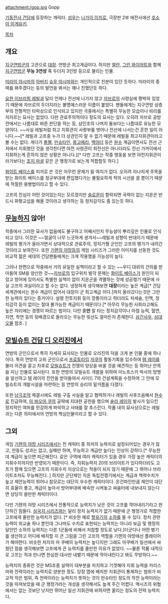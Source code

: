 attachment:/gop.jpg
Gopp

[[기동전사 건담]]에 등장하는 캐릭터. [[성우]]는 [[나가이 이치로]], 극장판 2부 애전사에선 [[호소이 이게유키]].

[[목차]]

== 개요 ==
[[지구연방군]]의 고관으로 [[대장]]. 연방군 최고계급이다. 하지만 [[엘란]], [[그린 와이어트]]와 함께 [[지구연방군]] '''무능 3연성''' 혹 두더지 3인방 등으로 불리는 인물.

[[미라이 야시마]]의 [[아버지]] [[슈우 야시마]]와는 개인적으로 친분이 있던 듯하다. 미라이의 중매를 봐주겠다는 등의 발언을 봐서는 꽤나 친했던듯 하다.

[[요한 이브라힘 레빌]]과 달리 언제나 전선에 나가지 않고 [[자브로]]의 사령실에 짱박혀 있었기 때문에 자브로의 두더지라는 불명예스러운 이름이 붙었다. 팬들에게는 지구연방 상층부의 전형적인 타락상으로 인식되고 있지만 극중에서는 특별히 무능한 모습이나 비리를 저지르는 묘사는 없었다. 다만 관료주의적이다 정도의 묘사는 있다. 오히려 자브로 공방전에서는 나름대로 바른 판단을 하는 등, 삼인조의 나머지 둘보다는 나름대로 유능한 모양이다. ~~사실 레빌처럼 최고 지휘관이 사령부를 벗어나 전선에 나서는건 흔한 일이 아니다.~~[* 레빌과 고프중 누가 더 상관인지 알 수 없기 때문에 레빌을 최고지휘관이라고 볼 수는 없다. 게다가 [[롬멜]], [[만슈타인]], [[몽고메리]], [[맥아더]] 등은 [[원수]] 계급이면서도 전선 근처에서 지휘했던 것을 생각한다면 야전 사령관이 최전선은 아니더라도 전선 가까이에서 지휘하는게 흔하지 않은 상황은 아니다.][* 다만 고프는 작중 행동을 보면 야전지휘관이라가보다는 [[조지 마셜]] 같은 군 행정가로 보는게 적합할듯 하다.]

[[화이트 베이스]]를 미끼로 쓴 것은 아무런 문제가 될 여지가 없다. 오히려 지나치게 주목을 받는 화이트 베이스를 정규부대에 편입했다가는 불필요하게 적의 시선을 끌 뿐이기 때문에 적절한 용병법이라고 할 수 있다.

고프의 진심이 어떤 것이었는지는 모르겠지만 [[솔로몬]]이 함락되면 국력이 없는 지온은 반드시 화평교섭을 해올 것이라고 생각하는 등 정치감각도 좀 있는듯 하다.

== [[무능]]하지 않아! ==
작중에서 그러한 묘사가 없음에도 불구하고 어째서인지 무능설이 뿌리깊은 인물로 인식되고 있다. 이것은 ~~얼굴이 너무 느긋하게 생겨서~~레빌과 성향이 반대이기 때문에 레빌의 평가가 올라가면서 상대적으로 관료주의, 정치가형 군인인 고프의 평가가 내려간 것이라고 보여진다. 또한 [[기렌의 야망]]등의 게임 시리즈가 그러한 이미지를 선동한 것도 비교적 젊은 세대의 건담팬들에게는 크게 작용했을 가능성이 높다.

그러나 한편으로 작중에서 거의 유일한 실책이라고 할 수 있는 ~~우디 대위의 건의를 받아들여 SM을 양산한 것~~[[자브로]]의 입구위치 발각 문제는 [[화이트 베이스]]가 원인이 되었고 방어에 있어서도 특별한 실책이 없이 지온군을 격멸하는 것에 성공했기 때문에 사실 고프의 과실이라고 할 수는 없다.
냉정하게 생각해보면 '''대장'''이라는 높은 계급[* 건담 세계관에서는 원수 계급이 없어서 대장이 군 최고계급 이다.]까지 올라갔다는것은 그만한 능력이 있다는 증거이다. 설령 전투지휘 등이 깡통이라고 하더라도 처세술, 인맥, 정치감각 등이 없이는 절대 불가능한 계급이기 때문이다.[* 아무리 무능한 사회라고해도 높은 자리에는 경쟁이 따르는 법이다. 다만 줄'''만''' 잘 타는 정치감각이나 아첨 능력, 혈연, 지연, 학연 등의 뒷배경으로 올라오는 무능한 윗선도 얼마든지 존재한다. [[삼간사우]], [[삼대오물]] 참조. ]

== [[모빌슈트 건담 디 오리진]]에서 ==
연방의 군인으로서 특히 자세히 묘사되는 인물로 오리진의 덕을 크게 본 인물 중에 하나이다. 특히 연방의 고위 군인으로서 [[프로토타입]] [[자쿠]]의 활동기록을 입수하여 [[템 레이]]를 불러 의견을 묻고 차후로 [[모빌슈트]]가 전쟁의 양상을 바꿀 것을 예견하는 등 뛰어난 안목을 지닌 인물로 묘사된다. 또한 연방의 모빌슈트 개발을 위하여 미노프스키 박사의 망명을 알선하고 템 레이의 진언을 받아들여서 사이드 7의 건설계획을 수정하여 그 안에 모빌슈트의 개발시설을 마련하는 등 연방의 승리의 밑거름을 다졌다.

또한 [[남극조약]] 체결시에도 레빌 구출 사실을 알고 협력하거나 레빌의 사후즈음해서 [[원수]]로 진급하여, [[아 바오아 쿠]]의 공략에 지대한 공헌을 했으며 [[솔라 레이]]의 발사가 일으킨 정치적인 여파를 민감하게 파악하고 사태를 잘 추스린다. 작품 내의 묘사상으로는 레빌과는 다른 의미에서의 연방의 핵심인물이라고 할 수 있다.

== 그외 ==
게임 [[기렌의 야망 시리즈]]에서는 전 캐릭터 중 최저의 능력치로 설정되어있는 경우가 많고, 언동도 성과는 없고, 실패만 하며, 무능하고 계급만 높다는 인상이 강하다.[* 무능한데 계급이 높으면 피곤해진다. 같은 구역에 여러 캐릭터가 있을 경우 가장 높은 캐릭터의 지휘수치까지만 반영되기 때문이다. 즉, 지휘능력치 20의 브라이트가 있다하더라도 고프가 함께 있으면 고프의 지휘수치 이상으로는 적용이 되지 않기 때문에 그 뛰어나 브라이트조차도 무능해진다. ]  하지만 군단제인 지온 독립전쟁기에서는 계급과 책략수치가 높고 제안능력이 뛰어나 참모로는 대단히 우수한 캐릭터이다. 온건파인만큼 제안이 대단히 효율이 좋고, 계급이 높아서 방어부대에 배속만 시켜놓고 싸움터에 내보내지 않는다면 상당히 쓸만한 캐릭터이다.

다만 기렌의 야망 시리즈에서 전통적으로 능력치가 낮은 것이 고프를 깍아내리기라고 판단하긴 힘들다. [[삼국지 시리즈]]와는 달리 정치 능력치가 없기 때문에 군 행정가로 적합한 고프에게 줄만한 능력치가 없다. [* 비슷한 예로 [[항유기]]의 [[소하]]를 들 수 있다. 정치 관련 능력이 외교술 하나 뿐인데 그나마도 수치로 표현되는 능력치는 아니라 보급 및 행정의 달인인 소하의 능력치는 다른 1군들에 비해서 처참할 정도로 낮다.]더군다나 어떤 병기를 생산하고 어디에 배치할 지 큰 그림을 그린 고프의 역할을 기렌의 야망에선 플레이어가 해야한다. 비슷한 처지의 마 쿠베의 능력치는 높다지만 그래도 마쿠베가 일선에서 싸웠던 점을 생각해보면 고프에게 큰 능력치를 줄만한 이유가 없었다. ~~물론 작품 내적으로 고프는 적과 만나면 한심한 대사만 내뱉기 때문에 깍아내린다고 봐도 무방하다.~~

능력치의 종류란 것은 MS조종 실력이 대부분을 차지하고 기껏해야 지휘 능력을 카리스마와 전략이라는 능력치로 양분한 정도. 당장 맵에 배치한 지휘관이 통제하는 범위가 비교적 작은 범위, 즉 전략이라는 능력치가 뜻하는 것이 만슈타인 정도의 작전 능력이라는 것을 따져보았을 때 군 행정가라는 개성을 생각해서도 높게 주긴 어렵다. 액시즈의 위협에서는 없는 것보단 낫지만 뛰어난 일선 지휘관에 비하자면 꿀리는 정도의 전략 능력치다. 
